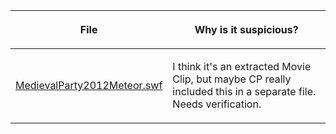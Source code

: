 {| class="wikitable"
!File!!Why is it suspicious?
|-
|[[media:MedievalParty2012Meteor.swf|MedievalParty2012Meteor.swf]]||I think it's an extracted Movie Clip, but maybe CP really included this in a separate file. Needs verification.
|}
